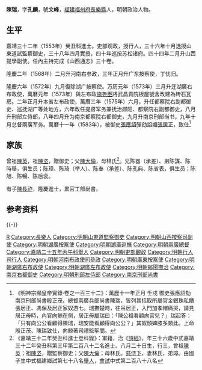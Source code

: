 {{Otheruses|other=名为陈瑞的其他人物|陈瑞}}
{{明清人物信息框
| 姓名 = 陳瑞
| 原名 =
| 圖片名稱= 
| 圖片大小 =
| 圖片說明 = 
| 最高職務 = 總督兩廣軍務南京兵部尚書
| 國家 = 大明 
| 爵位 =
| 籍貫 = [[福建|福建]][[福州府|福州府]][[長樂縣|長樂縣]]
| 族裔 = 
| 字號 = 字孔麟，號文峰
| 諡號 =
| 出生日期 = 正德十一年（1515年）八月二十日
| 出生地點 = 
| 逝世日期 = 萬曆十六年（1588年）
| 逝世地點 =
| 墓葬 =
| 配偶 = 林氏
| 親屬 = 子：陳長進、[[陳長祚|陳長祚]]、陳長勉
| 出身 =
* 嘉靖二十五年丙午科舉人
* 嘉靖三十二年癸丑科同進士出身
| 經歷 =
| 著作 = 
}}
'''陳瑞'''{{BD|1515年||1588年||Chen陳}}，字'''孔麟'''，號'''文峰'''，[[福建|福建]][[福州府|福州府]][[長樂縣|長樂縣]]人，明朝政治人物。

== 生平 ==
嘉靖三十二年（1553年）癸丑科進士。吏部观政，授行人，三十六年十月选授山東道試監察御史，三十八年四月實授，四十年巡按苏松诸府。四十四年二月升山西提學副使。任內主持完成《山西通志》三十卷。

隆慶二年（1568年）二月升河南右参政，三年正月升广东按察使，丁忧归。

隆慶六年（1572年）九月復除湖广按察使。万历元年（1573年）三月升迁湖廣右布政使，萬曆元年（1573年）與左布政[[施尧臣|施尧臣]]將武昌貢院板屋號舍改建為砖石瓦房。二年正月升本省左布政使，萬曆三年（1575年）六月，升任都察院右副都御史、巡抚湖广等处地方，六年改任提督军务兼抚治郧阳、都察院右副都御史，八月升刑部左侍郎，八年四月升为南京都察院右都御史，九月升南京刑部尚书，九年十月总督兩廣军务。萬曆十一年（1583年），被御史[[張應詔|張應詔]]彈劾諂媚[[張居正|張居正]]，致仕<ref>《明神宗顯皇帝實錄·卷之一百三十二》：萬歷十一年正月 壬戌 御史張應詔劾南京刑部尚書殷正茂、總督兩廣兵部尚書陳瑞，皆列其括取所屬官金銀珠私饋張居正、馮保及居正家奴游七。瑞撫楚時，往吊居正，入門加孝帽痛哭，請見居正母時，內官向鯨在側，居正母屬瑞曰：「陳公祖看顧向官兒？」瑞起答：「只有向公公看顧得陳瑞，瑞安能看顧得向公公？」其奴顏婢膝多類此。上命殷正茂、陳瑞致仕，向鯨著司禮監挐問。</ref>

== 家族 ==
曾祖[[陳英|陳英]]，祖[[陳垐|陳垐]]，贈御史；父[[陳大倫|陳大倫]]，母林氏<ref>《嘉靖三十二年癸丑科進士登科錄》：軍籍，治《[[詩經|詩經]]》，年三十六歲中式嘉靖三十二年癸丑科第三甲第二百八十二名進士。八月二十日生，行三，曾祖[[陳英|陳英]]；祖[[陳垐|陳垐]]，贈監察御史；父[[陳大倫|陳大倫]]；母林氏。[[慈侍下|慈侍下]]，妻林氏，弟璋。由國子生中式福建鄉試第七十八名[[舉人|舉人]]，[[會試|會試]]中式第二百八十八名</ref>。兄陈器（承差）、弟陈謀、陈時舉，俱生员；陈璋、陈琦（举人）、陈奉（承差）、陈孔典、陈省表，俱生员；陈旭、陈暢、陈后衮。

有子[[陳長祚|陳長祚]]，隆慶進士，累官工部尚書。

== 参考资料 ==
{{reflist}}

{{-}}
{{start box}}
{{s-off}}
{{succession box|[[劉堯誨|劉堯誨]]|[[郭應聘|郭應聘]]|[[兩廣總督|兩廣總督]]|<small>萬曆十年（1582年）上任</small>}}
{{end box}}

{{嘉靖三十二年癸丑科殿试金榜}}

{{Authority control}}

{{DEFAULTSORT:Chen陳}}
[[Category:陈姓|R]]
[[Category:長樂人|Category:長樂人]]
[[Category:明朝山東道監察御史|Category:明朝山東道監察御史]]
[[Category:明朝山西按察司副使|Category:明朝山西按察司副使]]
[[Category:明朝湖廣按察使|Category:明朝湖廣按察使]]
[[Category:明朝湖廣巡撫|Category:明朝湖廣巡撫]]
[[Category:明朝兩廣總督|Category:明朝兩廣總督]]
[[Category:嘉靖二十五年丙午科舉人|Category:嘉靖二十五年丙午科舉人]]
[[Category:明朝吏部觀政|Category:明朝吏部觀政]]
[[Category:明朝行人司行人|Category:明朝行人司行人]]
[[Category:明朝河南布政使司參政|Category:明朝河南布政使司參政]]
[[Category:明朝廣東按察使|Category:明朝廣東按察使]]
[[Category:明朝湖廣右布政使|Category:明朝湖廣右布政使]]
[[Category:明朝湖廣左布政使|Category:明朝湖廣左布政使]]
[[Category:明朝鄖陽撫治|Category:明朝鄖陽撫治]]
[[Category:南京右都御史|Category:南京右都御史]]
[[Category:明朝刑部左侍郎|Category:明朝刑部左侍郎]]
[[Category:南京刑部尚書|Category:南京刑部尚書]]
